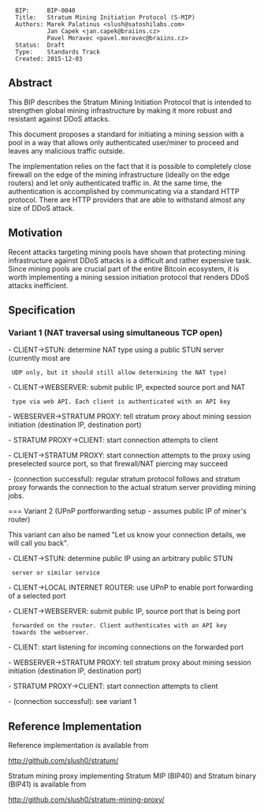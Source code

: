 <pre>
  BIP:     BIP-0040
  Title:   Stratum Mining Initiation Protocol (S-MIP)
  Authors: Marek Palatinus <slush@satoshilabs.com>
           Jan Capek <jan.capek@braiins.cz>
           Pavel Moravec <pavel.moravec@braiins.cz>
  Status:  Draft
  Type:    Standards Track
  Created: 2015-12-03
</pre>

==Abstract==

This BIP describes the Stratum Mining Initiation Protocol that is intended to strengthen global mining infrastructure by making it more robust and resistant against DDoS attacks.

This document proposes a standard for initiating a mining session with a pool in a way that allows only authenticated user/miner to proceed and leaves any malicious traffic outside. 

The implementation relies on the fact that it is possible to completely close firewall on the edge of the mining infrastructure (ideally on the edge routers) and let only authenticated traffic in. At the same time, the authentication is accomplished by communicating via a standard HTTP protocol. There are HTTP providers that are able to withstand almost any size of DDoS attack.


==Motivation==

Recent attacks targeting mining pools have shown that protecting mining infrastructure against DDoS attacks is a difficult and rather expensive task. Since mining pools are crucial part of the entire Bitcoin ecosystem, it is worth implementing a mining session initiation protocol that renders DDoS attacks inefficient.


==Specification==

=== Variant 1 (NAT traversal using simultaneous TCP open) ===



- CLIENT->STUN: determine NAT type using a public STUN server (currently most are
  UDP only, but it should still allow determining the NAT type)

- CLIENT->WEBSERVER: submit public IP, expected source port and NAT
  type via web API. Each client is authenticated with an API key

- WEBSERVER->STRATUM PROXY: tell stratum proxy about mining session initiation (destination IP, destination port)

- STRATUM PROXY->CLIENT: start connection attempts to client 

- CLIENT->STRATUM PROXY: start connection attempts to the proxy using preselected source port, so that firewall/NAT piercing may succeed

- (connection successful): regular stratum protocol follows and stratum proxy forwards the connection to the actual stratum server providing mining jobs.


=== Variant 2 (UPnP portforwarding setup - assumes public IP of miner's router)

This variant can also be named "Let us know your connection details,
we will call you back".

- CLIENT->STUN: determine public IP using an arbitrary public STUN
  server or similar service

- CLIENT->LOCAL INTERNET ROUTER: use UPnP to enable port forwarding of a selected port

- CLIENT->WEBSERVER: submit public IP, source port that is being port
  forwarded on the router. Client authenticates with an API key
  towards the webserver.

- CLIENT: start listening for incoming connections on the forwarded port

- WEBSERVER->STRATUM PROXY: tell stratum proxy about mining session initiation (destination IP, destination port)

- STRATUM PROXY->CLIENT: start connection attempts to client

- (connection successful): see variant 1



==Reference Implementation==

Reference implementation is available from

http://github.com/slush0/stratum/

Stratum mining proxy implementing Stratum MIP (BIP40)
and Stratum binary (BIP41) is available from

http://github.com/slush0/stratum-mining-proxy/

